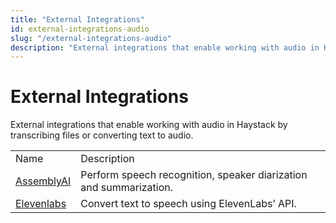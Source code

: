```yaml
---
title: "External Integrations"
id: external-integrations-audio
slug: "/external-integrations-audio"
description: "External integrations that enable working with audio in Haystack by transcribing files or converting text to audio."
---
```


# External Integrations

External integrations that enable working with audio in Haystack by transcribing files or converting text to audio.

|  |  |
| --- | --- |
| Name                                                              | Description                                                        |
| [AssemblyAI](https://haystack.deepset.ai/integrations/assemblyai) | Perform speech recognition, speaker diarization and summarization. |
| [Elevenlabs](https://haystack.deepset.ai/integrations/elevenlabs) | Convert text to speech using ElevenLabs’ API.                      |
